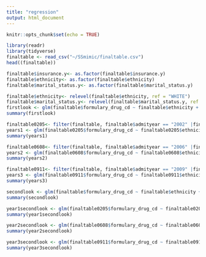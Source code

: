 ```yaml
---
title: "regression"
output: html_document
---
```


```r
knitr::opts_chunk$set(echo = TRUE)
```
```r
library(readr)
library(tidyverse)
finaltable <- read_csv("~/SSmimic/finaltable.csv")
head((finaltable))
```
```r
finaltable$insurance.y<- as.factor(finaltable$insurance.y)
finaltable$ethnicity<- as.factor(finaltable$ethnicity)
finaltable$marital_status.y<- as.factor(finaltable$marital_status.y)
```

```r

finaltable$ethnicity<- relevel(finaltable$ethnicity, ref = "WHITE")
finaltable$marital_status.y<- relevel(finaltable$marital_status.y, ref = "MARRIED")
firstlook <- glm(finaltable$formulary_drug_cd ~ finaltable$ethnicity + finaltable$med.pain, family = binomial(link = "logit"))
summary(firstlook)
```

```r
finaltable0205<- filter(finaltable, finaltable$admityear == "2002" |finaltable$admityear == "2003" |finaltable$admityear == "2004" |finaltable$admityear == "2005" )
years1 <- glm(finaltable0205$formulary_drug_cd ~ finaltable0205$ethnicity + finaltable0205$med.pain, family = binomial(link = "logit"))
summary(years1)
```

```r
finaltable0608<- filter(finaltable, finaltable$admityear == "2006" |finaltable$admityear == "2007" |finaltable$admityear == "2008")
years2 <- glm(finaltable0608$formulary_drug_cd ~ finaltable0608$ethnicity + finaltable0608$med.pain, family = binomial(link = "logit"))
summary(years2)
```
```r
finaltable0911<- filter(finaltable, finaltable$admityear == "2009" |finaltable$admityear == "2010" |finaltable$admityear == "2011")
years3 <- glm(finaltable0911$formulary_drug_cd ~ finaltable0911$ethnicity + finaltable0911$med.pain, family = binomial(link = "logit"))
summary(years3)
```


```r
secondlook <- glm(finaltable$formulary_drug_cd ~ finaltable$ethnicity + finaltable$med.pain + finaltable$gender + finaltable$age + finaltable$insurance.y + finaltable$marital_status.y +finaltable$oasis, family = binomial(link = "logit"))
summary(secondlook)
```

```r
year1secondlook <- glm(finaltable0205$formulary_drug_cd ~ finaltable0205$ethnicity + finaltable0205$med.pain + finaltable0205$gender + finaltable0205$age + finaltable0205$insurance.y + finaltable0205$marital_status.y+finaltable0205$oasis, family = binomial(link = "logit"))
summary(year1secondlook)
```

```r
year2secondlook <- glm(finaltable0608$formulary_drug_cd ~ finaltable0608$ethnicity + finaltable0608$med.pain + finaltable0608$gender + finaltable0608$age + finaltable0608$insurance.y + finaltable0608$marital_status.y+finaltable0608$oasis, family = binomial(link = "logit"))
summary(year2secondlook)
```

```r
year3secondlook <- glm(finaltable0911$formulary_drug_cd ~ finaltable0911$ethnicity + finaltable0911$med.pain + finaltable0911$gender + finaltable0911$age + finaltable0911$insurance.y + finaltable0911$marital_status.y +finaltable0911$oasis, family = binomial(link = "logit"))
summary(year3secondlook)
```




